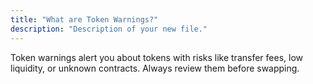 ```yaml
---
title: "What are Token Warnings?"
description: "Description of your new file."
---
```


Token warnings alert you about tokens with risks like transfer fees, low liquidity, or unknown contracts. Always review them before swapping.